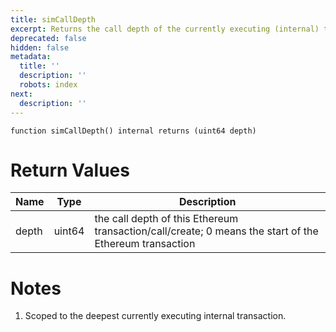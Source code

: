 ```yaml
---
title: simCallDepth
excerpt: Returns the call depth of the currently executing (internal) transaction
deprecated: false
hidden: false
metadata:
  title: ''
  description: ''
  robots: index
next:
  description: ''
---
```

```solidity
function simCallDepth() internal returns (uint64 depth)
```

# Return Values

| Name  | Type   | Description                                                                                            |
| ----- | ------ | ------------------------------------------------------------------------------------------------------ |
| depth | uint64 | the call depth of this Ethereum transaction/call/create; 0 means the start of the Ethereum transaction |

# Notes

1. Scoped to the deepest currently executing internal transaction.
